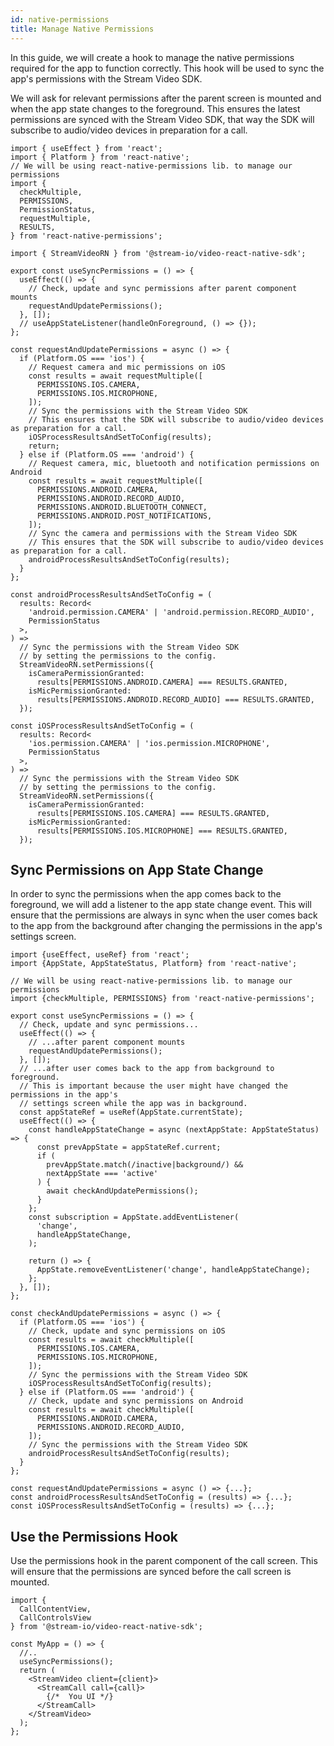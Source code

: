```yaml
---
id: native-permissions
title: Manage Native Permissions
---
```


In this guide, we will create a hook to manage the native permissions required for the app to function correctly.
This hook will be used to sync the app's permissions with the Stream Video SDK.

We will ask for relevant permissions after the parent screen is mounted and when the app state changes to the foreground.
This ensures the latest permissions are synced with the Stream Video SDK, that way the SDK will subscribe to
audio/video devices in preparation for a call.

```tsx
import { useEffect } from 'react';
import { Platform } from 'react-native';
// We will be using react-native-permissions lib. to manage our permissions
import {
  checkMultiple,
  PERMISSIONS,
  PermissionStatus,
  requestMultiple,
  RESULTS,
} from 'react-native-permissions';

import { StreamVideoRN } from '@stream-io/video-react-native-sdk';

export const useSyncPermissions = () => {
  useEffect(() => {
    // Check, update and sync permissions after parent component mounts
    requestAndUpdatePermissions();
  }, []);
  // useAppStateListener(handleOnForeground, () => {});
};

const requestAndUpdatePermissions = async () => {
  if (Platform.OS === 'ios') {
    // Request camera and mic permissions on iOS
    const results = await requestMultiple([
      PERMISSIONS.IOS.CAMERA,
      PERMISSIONS.IOS.MICROPHONE,
    ]);
    // Sync the permissions with the Stream Video SDK
    // This ensures that the SDK will subscribe to audio/video devices as preparation for a call.
    iOSProcessResultsAndSetToConfig(results);
    return;
  } else if (Platform.OS === 'android') {
    // Request camera, mic, bluetooth and notification permissions on Android
    const results = await requestMultiple([
      PERMISSIONS.ANDROID.CAMERA,
      PERMISSIONS.ANDROID.RECORD_AUDIO,
      PERMISSIONS.ANDROID.BLUETOOTH_CONNECT,
      PERMISSIONS.ANDROID.POST_NOTIFICATIONS,
    ]);
    // Sync the camera and permissions with the Stream Video SDK
    // This ensures that the SDK will subscribe to audio/video devices as preparation for a call.
    androidProcessResultsAndSetToConfig(results);
  }
};

const androidProcessResultsAndSetToConfig = (
  results: Record<
    'android.permission.CAMERA' | 'android.permission.RECORD_AUDIO',
    PermissionStatus
  >,
) =>
  // Sync the permissions with the Stream Video SDK
  // by setting the permissions to the config.
  StreamVideoRN.setPermissions({
    isCameraPermissionGranted:
      results[PERMISSIONS.ANDROID.CAMERA] === RESULTS.GRANTED,
    isMicPermissionGranted:
      results[PERMISSIONS.ANDROID.RECORD_AUDIO] === RESULTS.GRANTED,
  });

const iOSProcessResultsAndSetToConfig = (
  results: Record<
    'ios.permission.CAMERA' | 'ios.permission.MICROPHONE',
    PermissionStatus
  >,
) =>
  // Sync the permissions with the Stream Video SDK
  // by setting the permissions to the config.
  StreamVideoRN.setPermissions({
    isCameraPermissionGranted:
      results[PERMISSIONS.IOS.CAMERA] === RESULTS.GRANTED,
    isMicPermissionGranted:
      results[PERMISSIONS.IOS.MICROPHONE] === RESULTS.GRANTED,
  });
```

## Sync Permissions on App State Change

In order to sync the permissions when the app comes back to the foreground, we will add a listener to the app state change event.
This will ensure that the permissions are always in sync when the user comes back to the app from the background after changing the permissions in the app's settings screen.

```tsx
import {useEffect, useRef} from 'react';
import {AppState, AppStateStatus, Platform} from 'react-native';

// We will be using react-native-permissions lib. to manage our permissions
import {checkMultiple, PERMISSIONS} from 'react-native-permissions';

export const useSyncPermissions = () => {
  // Check, update and sync permissions...
  useEffect(() => {
    // ...after parent component mounts
    requestAndUpdatePermissions();
  }, []);
  // ...after user comes back to the app from background to foreground.
  // This is important because the user might have changed the permissions in the app's
  // settings screen while the app was in background.
  const appStateRef = useRef(AppState.currentState);
  useEffect(() => {
    const handleAppStateChange = async (nextAppState: AppStateStatus) => {
      const prevAppState = appStateRef.current;
      if (
        prevAppState.match(/inactive|background/) &&
        nextAppState === 'active'
      ) {
        await checkAndUpdatePermissions();
      }
    };
    const subscription = AppState.addEventListener(
      'change',
      handleAppStateChange,
    );

    return () => {
      AppState.removeEventListener('change', handleAppStateChange);
    };
  }, []);
};

const checkAndUpdatePermissions = async () => {
  if (Platform.OS === 'ios') {
    // Check, update and sync permissions on iOS
    const results = await checkMultiple([
      PERMISSIONS.IOS.CAMERA,
      PERMISSIONS.IOS.MICROPHONE,
    ]);
    // Sync the permissions with the Stream Video SDK
    iOSProcessResultsAndSetToConfig(results);
  } else if (Platform.OS === 'android') {
    // Check, update and sync permissions on Android
    const results = await checkMultiple([
      PERMISSIONS.ANDROID.CAMERA,
      PERMISSIONS.ANDROID.RECORD_AUDIO,
    ]);
    // Sync the permissions with the Stream Video SDK
    androidProcessResultsAndSetToConfig(results);
  }
};

const requestAndUpdatePermissions = async () => {...};
const androidProcessResultsAndSetToConfig = (results) => {...};
const iOSProcessResultsAndSetToConfig = (results) => {...};
```

## Use the Permissions Hook

Use the permissions hook in the parent component of the call screen.
This will ensure that the permissions are synced before the call screen is mounted.

```tsx
import {
  CallContentView,
  CallControlsView
} from '@stream-io/video-react-native-sdk';

const MyApp = () => {
  //..
  useSyncPermissions();
  return (
    <StreamVideo client={client}>
      <StreamCall call={call}>
        {/*  You UI */}
      </StreamCall>
    </StreamVideo>
  );
};
```
